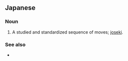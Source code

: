 ==Japanese==
{{ja-kanjitab|じょう|せき|yomi=o}}
{{wikipedia|lang=ja}}

===Noun===
{{ja-noun|じょうせき}}

# {{lb|ja|shogi|chess|sort=しょうせき'}} A studied and standardized sequence of moves; [[joseki]].

===See also===
* {{ja-r|定石|じょうせき}}